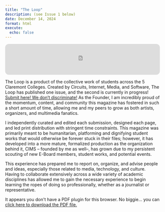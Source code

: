 ```yaml
---
title: "The Loop"
description: (see Issue 1 below)
date: December 14, 2024
format: html
execute: 
  echo: false
---
```


:::: {.content-visible when-format="html"}
<iframe style="border-radius:12px" 
  src="https://open.spotify.com/embed/track/1xUhr8hmAdA8mF6VDJ3M1q" 
  width="100%" height="100" frameborder="0" 
  allow="autoplay; clipboard-write; encrypted-media; fullscreen; picture-in-picture">
</iframe>
::::


The Loop is a product of the collective work of students across the 5 Claremont Colleges. Created by Circuits, Internet, Media, and Software, The Loop has published one issue, and the second is currently in progress! [Submit here! We don't discriminate!](https://docs.google.com/forms/d/e/1FAIpQLSdFZAVr6rLbzUoZ9l7t2vkuqzaIL1vBYVQ-xS4xFCwb8WEQ7w/viewform?usp=header) As the Founder, I am incredibly proud of the momentum, content, and community this magazine has fostered in such a short amount of time, allowing me and my peers to grow as both artists, organizers, and multimedia fanatics. 

I independently curated and edited each submission, designed each page, and led print distribution with stringent time constraints. This magazine was primarily meant to be humanitarian, platforming and dignifying student works that would otherwise be forever stuck in their files; however, it has developed into a more mature, formalized production as the organization behind it, CIMS – founded by me as well–, has grown due to my persistent scouting of new E-Board members, student works, and potential events. 

This experience has prepared me to report on, organize, and advise people and ideas, especially those related to media, technology, and culture. Having to collaborate extensively across a wide variety of academic disciplines has allowed me to gain the necessary experience to begin learning the ropes of doing so professionally, whether as a journalist or representative. 


```{=html}
<object data="Loop.pdf" type="application/pdf" width="100%" height="50%" style="min-height:100vh;">
    <p>It appears you don't have a PDF plugin for this browser.
    No biggie... you can <a href="Loop.pdf">click here to
    download the PDF file.</a></p>
</object>
```